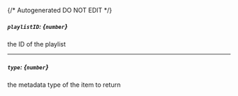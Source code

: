 {/* Autogenerated DO NOT EDIT  */}
##### `playlistID`: *{`number`}*
the ID of the playlist

---
##### `type`: *{`number`}*
the metadata type of the item to return


